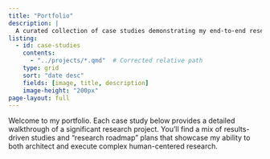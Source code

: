 ```yaml
---
title: "Portfolio"
description: |
  A curated collection of case studies demonstrating my end-to-end research process, from strategic planning and methodological design to data analysis and industry application.
listing:
  - id: case-studies
    contents: 
      - "../projects/*.qmd"  # Corrected relative path
    type: grid
    sort: "date desc"
    fields: [image, title, description]
    image-height: "200px"
page-layout: full
---
```


Welcome to my portfolio. Each case study below provides a detailed walkthrough of a significant research project. You'll find a mix of results-driven studies and "research roadmap" plans that showcase my ability to both architect and execute complex human-centered research.

:::{#case-studies}
:::